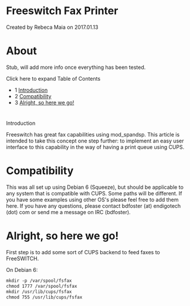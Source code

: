 
# Freeswitch Fax Printer 

 Created by  Rebeca Maia on 2017.01.13

# About

Stub, will add more info once everything has been tested.

Click here to expand Table of Contents

* 1 [Introduction](#-freeswitch--freeswitch-fax-printer-)
* 2 [Compatibility](#compatibility)
* 3 [Alright, so here we go!](#alright-so-here-we-go)

#   
Introduction

Freeswitch has great fax capabilities using mod\_spandsp. This article is intended to take this concept one step further: to implement an easy user interface to this capability in the way of having a print queue using CUPS.

# Compatibility

This was all set up using Debian 6 (Squeeze), but should be applicable to any system that is compatible with CUPS. Some paths will be different. If you have some examples using other OS's please feel free to add them here. If you have any questions, please contact bdfoster (at) endigotech (dot) com or send me a message on IRC (bdfoster).

# Alright, so here we go!

  
First step is to add some sort of CUPS backend to feed faxes to FreeSWITCH.

On Debian 6:

```xml
mkdir -p /var/spool/fsfax
chmod 1777 /var/spool/fsfax
mkdir /usr/lib/cups/fsfax
chmod 755 /usr/lib/cups/fsfax
```


